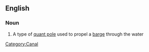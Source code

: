 ==English==

===Noun===
{{en-noun|sg=[[barge]] [[pole]]}}

# A type of [[quant pole]] used to propel a [[barge]] through the water

{{anagrams:en/abeeglopr}}
[[Category:Canal]]